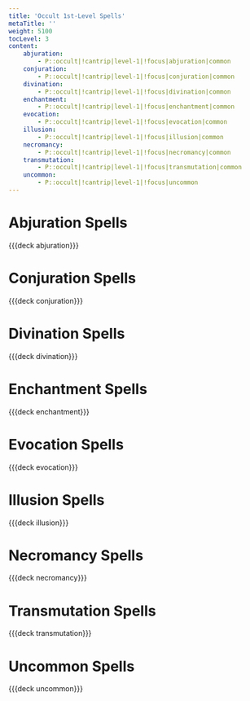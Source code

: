 ```yaml
---
title: 'Occult 1st-Level Spells'
metaTitle: ''
weight: 5100
tocLevel: 3
content:
    abjuration:
        - P::occult|!cantrip|level-1|!focus|abjuration|common
    conjuration:
        - P::occult|!cantrip|level-1|!focus|conjuration|common
    divination:
        - P::occult|!cantrip|level-1|!focus|divination|common
    enchantment:
        - P::occult|!cantrip|level-1|!focus|enchantment|common
    evocation:
        - P::occult|!cantrip|level-1|!focus|evocation|common
    illusion:
        - P::occult|!cantrip|level-1|!focus|illusion|common
    necromancy:
        - P::occult|!cantrip|level-1|!focus|necromancy|common
    transmutation:
        - P::occult|!cantrip|level-1|!focus|transmutation|common
    uncommon:
        - P::occult|!cantrip|level-1|!focus|uncommon
---
```


# Abjuration Spells

{{{deck abjuration}}}

# Conjuration Spells

{{{deck conjuration}}}

# Divination Spells

{{{deck divination}}}

# Enchantment Spells

{{{deck enchantment}}}

# Evocation Spells

{{{deck evocation}}}

# Illusion Spells

{{{deck illusion}}}

# Necromancy Spells

{{{deck necromancy}}}

# Transmutation Spells

{{{deck transmutation}}}

# Uncommon Spells

{{{deck uncommon}}}
